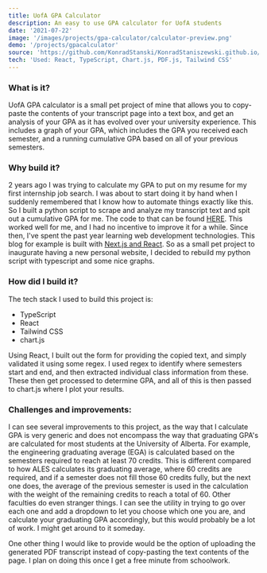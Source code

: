```yaml
---
title: UofA GPA Calculator
description: An easy to use GPA calculator for UofA students
date: '2021-07-22'
image: '/images/projects/gpa-calculator/calculator-preview.png'
demo: '/projects/gpacalculator'
source: 'https://github.com/KonradStanski/KonradStaniszewski.github.io/tree/master/src/pages/projects/gpacalculator'
tech: 'Used: React, TypeScript, Chart.js, PDF.js, Tailwind CSS'
---
```


### What is it?

UofA GPA calculator is a small pet project of mine that allows you to copy-paste the contents of your transcript page
into a text box, and get an analysis of your GPA as it has evolved over your university experience. This includes a
graph of your GPA, which includes the GPA you received each semester, and a running cumulative GPA based on all of your
previous semesters.

### Why build it?

2 years ago I was trying to calculate my GPA to put on my resume for my first internship job search. I was about to
start doing it by hand when I suddenly remembered that I know how to automate things exactly like this. So I built a
python script to scrape and analyze my transcript text and spit out a cumulative GPA for me. The code to that can be
found [HERE](https://github.com/KonradStanski/UofAGpaCalculator). This worked well for me, and I had no incentive to
improve it for a while. Since then, I've spent the past year learning web development technologies. This blog for
example is built with [Next.js and React](/blog/blog-redesign-2). So as a small pet
project to inaugurate having a new personal website, I decided to rebuild my python script with typescript and some nice
graphs. 

### How did I build it?

The tech stack I used to build this project is:

- TypeScript 
- React 
- Tailwind CSS 
- chart.js

Using React, I built out the form for providing the copied text, and simply validated it using some regex. I used regex
to identify where semesters start and end, and then extracted individual class information from these. These then get
processed to determine GPA, and all of this is then passed to chart.js where I plot your results.

### Challenges and improvements:

I can see several improvements to this project, as the way that I calculate GPA is very generic and does not encompass
the way that graduating GPA's are calculated for most students at the University of Alberta. For example, the
engineering graduating average (EGA) is calculated based on the semesters required to reach at least 70 credits. This is
different compared to how ALES calculates its graduating average, where 60 credits are required, and if a semester does
not fill those 60 credits fully, but the next one does, the average of the previous semester is used in the calculation
with the weight of the remaining credits to reach a total of 60. Other faculties do even stranger things. I can see the
utility in trying to go over each one and add a dropdown to let you choose which one you are, and calculate your
graduating GPA accordingly, but this would probably be a lot of work. I might get around to it someday.

One other thing I would like to provide would be the option of uploading the generated PDF transcript instead of
copy-pasting the text contents of the page. I plan on doing this once I get a free minute from schoolwork.
